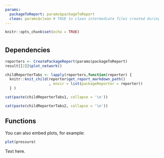 ```yaml
---
params:
  packageToReport: params$packageToReport
  clean: params$clean # TRUE to clean intermediate files created during rendering
---
```


```r
knitr::opts_chunk$set(echo = TRUE)
```

# {.tabset .tabset-fade}
## Dependencies

```r
reporters <- CreatePackageReport(params$packageToReport)
result[[2]]$plot_network()
```

```r
childReporterTabs <- lapply(reporters,function(reporter) {
  knitr::knit_child(reporter$get_report_markdown_path()
                    , envir = list(packageReporter = reporter))
  } )
```


```r
cat(paste(childReporterTabs1, collapse = '\n'))
```

```r
cat(paste(childReporterTabs2, collapse = '\n'))
```

## Functions

You can also embed plots, for example:

```r
plot(pressure)
```

Text here.
